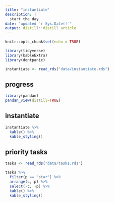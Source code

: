 ```yaml
---
title: "instantiate"
description: |
  start the day
date: "updated `r Sys.Date()`"
output: distill::distill_article
---
```


```r
knitr::opts_chunk$set(echo = TRUE)
```


```r
library(tidyverse)
library(kableExtra)
library(dontpanic)

instantiate <- read_rds("data/instantiate.rds")


```

## progress

```r
library(pandan)
pandan_view(distill=TRUE)
```

## instantiate

```r

instantiate %>% 
  kable() %>% 
  kable_styling()

```

## priority tasks

```r
tasks <- read_rds("data/tasks.rds")

tasks %>% 
  filter(p == "star") %>% 
  arrange(c, p) %>% 
  select(-c, -p) %>% 
  kable() %>% 
  kable_styling()
  

```

